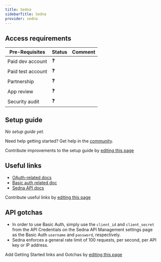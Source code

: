 ```yaml
---
title: Sedna
sidebarTitle: Sedna
provider: sedna
---
```



<Overview />
<PreBuiltTooling provider={providers[pageMetadata.provider]} />
<PreBuiltUseCases />

## Access requirements
| Pre-Requisites | Status | Comment|
| - | - | - |
| Paid dev account | ❓ |  |
| Paid test account | ❓ |  |
| Partnership | ❓ | |
| App review | ❓ |  |
| Security audit | ❓ | |


## Setup guide

_No setup guide yet._

<Tip>Need help getting started? Get help in the [community](https://nango.dev/slack).</Tip>

<Note>Contribute improvements to the setup guide by [editing this page](https://github.com/nangohq/nango/tree/master/docs-v2/integrations/all/insightly.mdx)</Note>


## Useful links

-   [OAuth-related docs](https://developers.sedna.com/reference/authentication-1#oauth-20)
-   [Basic auth related doc](https://developers.sedna.com/reference/authentication-1#basic-auth)
-   [Sedna API docs](https://developers.sedna.com/reference)

<Note>Contribute useful links by [editing this page](https://github.com/nangohq/nango/tree/master/docs-v2/integrations/all/insightly.mdx)</Note>

## API gotchas

-   In order to use Basic Auth, simply use the `client_id` and `client_secret` from the API Credentials on the Sedna API Management settings page as the Basic Auth `username` and `password`, respectively.
-   Sedna enforces a general rate limit of 100 requests, per second, per API key or IP address.

<Note>Add Getting Started links and Gotchas by [editing this page](https://github.com/nangohq/nango/tree/master/docs-v2/integrations/all/sedna.mdx)</Note>
